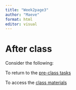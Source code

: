 ```yaml
---
title: "Week2page3"
author: "Maeve"
format: html
editor: visual
---
```


# After class

Consider the following:

To return to the [pre-class tasks](Week2page1)

To access the [class materials](Week2page2)
